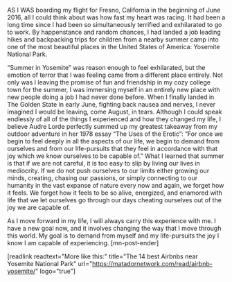 AS I WAS boarding my flight for Fresno, California in the beginning of June 2016, all I could think about was how fast my heart was racing. It had been a long time since I had been so simultaneously terrified and exhilarated to go to work. By happenstance and random chances, I had landed a job leading hikes and backpacking trips for children from a nearby summer camp into one of the most beautiful places in the United States of America: Yosemite National Park.

“Summer in Yosemite” was reason enough to feel exhilarated, but the emotion of terror that I was feeling came from a different place entirely. Not only was I leaving the promise of fun and friendship in my cozy college town for the summer, I was immersing myself in an entirely new place with new people doing a job I had never done before. When I finally landed in The Golden State in early June, fighting back nausea and nerves, I never imagined I would be leaving, come August, in tears. Although I could speak endlessly of all of the things I experienced and how they changed my life, I believe Audre Lorde perfectly summed up my greatest takeaway from my outdoor adventure in her 1978 essay “The Uses of the Erotic”:
“For once we begin to feel deeply in all the aspects of our life, we begin to demand from ourselves and from our life-pursuits that they feel in accordance with that joy which we know ourselves to be capable of.”
What I learned that summer is that if we are not careful, it is too easy to slip by living our lives in mediocrity. If we do not push ourselves to our limits either growing our minds, creating, chasing our passions, or simply connecting to our humanity in the vast expanse of nature every now and again, we forget how it feels. We forget how it feels to be so alive, energized, and enamored with life that we let ourselves go through our days cheating ourselves out of the joy we are capable of.

As I move forward in my life, I will always carry this experience with me. I have a new goal now, and it involves changing the way that I move through this world. My goal is to demand from myself and my life-pursuits the joy I know I am capable of experiencing. [mn-post-ender]

[readlink readtext="More like this:" title="The 14 best Airbnbs near Yosemite National Park" url="https://matadornetwork.com/read/airbnb-yosemite/" logo="true"]